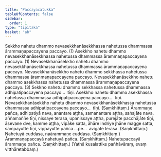 ```yaml
---
title: "Paccayacatukka"
tableOfContents: false
sidebar:
  order: 1
type: "tipitaka"
basket: "ab"
---
```



<DynamicBreadcrumb />

<Division number="156">

<Paragraph number="556">
Sekkho nahetu dhammo nevasekkhanāsekkhassa nahetussa dhammassa ārammaṇapaccayena paccayo. (1)
</Paragraph>

<Paragraph number="557">
Asekkho nahetu dhammo nevasekkhanāsekkhassa nahetussa dhammassa ārammaṇapaccayena paccayo. (1)
</Paragraph>

<Paragraph number="558">
Nevasekkhanāsekkho nahetu dhammo nevasekkhanāsekkhassa nahetussa dhammassa ārammaṇapaccayena paccayo. Nevasekkhanāsekkho nahetu dhammo sekkhassa nahetussa dhammassa ārammaṇapaccayena paccayo. Nevasekkhanāsekkho nahetu dhammo asekkhassa nahetussa dhammassa ārammaṇapaccayena paccayo. (3)
</Paragraph>

<Paragraph number="559">
Sekkho nahetu dhammo sekkhassa nahetussa dhammassa adhipatipaccayena paccayo…  tīṇi.
</Paragraph>

<Paragraph number="560">
Asekkho nahetu dhammo asekkhassa nahetussa dhammassa adhipatipaccayena paccayo…  tīṇi.
</Paragraph>

<Paragraph number="561">
Nevasekkhanāsekkho nahetu dhammo nevasekkhanāsekkhassa nahetussa dhammassa adhipatipaccayena paccayo…  tīṇi. (Saṃkhittaṃ.)
</Paragraph>

</Division>
<Division number="157">

<Paragraph number="562">
Ārammaṇe pañca, adhipatiyā nava, anantare aṭṭha, samanantare aṭṭha, sahajāte nava, aññamaññe tīṇi, nissaye terasa, upanissaye aṭṭha, purejāte pacchājāte tīṇi, āsevane dve, kamme aṭṭha, vipāke satta, āhāre indriye jhāne magge satta, sampayutte tīṇi, vippayutte pañca …pe…  avigate terasa. (Saṃkhittaṃ.)
</Paragraph>

<Paragraph number="563">
Nahetuyā cuddasa, naārammaṇe cuddasa. (Saṃkhittaṃ.)
</Paragraph>

<Paragraph number="564">
Ārammaṇapaccayā nahetuyā pañca. (Saṃkhittaṃ.)
</Paragraph>

<Paragraph number="565">
Nahetupaccayā ārammaṇe pañca. (Saṃkhittaṃ.)
</Paragraph>

<Paragraph number="566">
(Yathā kusalattike pañhāvāraṃ, evaṃ vitthāretabbaṃ.)
</Paragraph>
</Division>